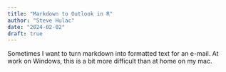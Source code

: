 ```yaml
---
title: "Markdown to Outlook in R"
author: "Steve Hulac"
date: "2024-02-02"
draft: true
---
```


Sometimes I want to turn markdown into formatted text for an e-mail. At work on Windows, this is a bit more difficult than at home on my mac. 

